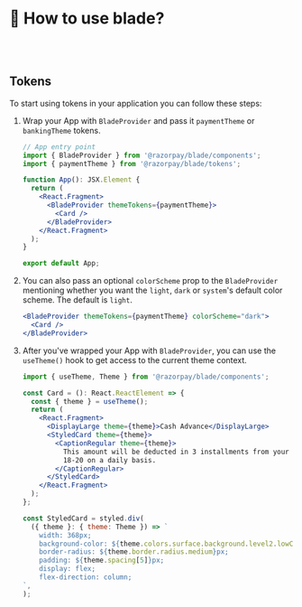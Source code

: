 
<Meta title="Guides/Usage" />

# 👀 How to use blade?

<br />
<br />

## Tokens

To start using tokens in your application you can follow these steps:

1. Wrap your App with `BladeProvider` and pass it `paymentTheme` or `bankingTheme` tokens.

   ```jsx
   // App entry point
   import { BladeProvider } from '@razorpay/blade/components';
   import { paymentTheme } from '@razorpay/blade/tokens';

   function App(): JSX.Element {
     return (
       <React.Fragment>
         <BladeProvider themeTokens={paymentTheme}>
           <Card />
         </BladeProvider>
       </React.Fragment>
     );
   }

   export default App;
   ```

2. You can also pass an optional `colorScheme` prop to the `BladeProvider` mentioning whether you want the `light`, `dark` or `system`'s default color scheme. The default is `light`.

   ```jsx
   <BladeProvider themeTokens={paymentTheme} colorScheme="dark">
     <Card />
   </BladeProvider>
   ```

3. After you've wrapped your App with `BladeProvider`, you can use the `useTheme()` hook to get access to the current theme context.

   ```jsx
   import { useTheme, Theme } from '@razorpay/blade/components';

   const Card = (): React.ReactElement => {
     const { theme } = useTheme();
     return (
       <React.Fragment>
         <DisplayLarge theme={theme}>Cash Advance</DisplayLarge>
         <StyledCard theme={theme}>
           <CaptionRegular theme={theme}>
             This amount will be deducted in 3 installments from your settlement balance between Feb
             18-20 on a daily basis.
           </CaptionRegular>
         </StyledCard>
       </React.Fragment>
     );
   };

   const StyledCard = styled.div(
     ({ theme }: { theme: Theme }) => `
       width: 368px;
       background-color: ${theme.colors.surface.background.level2.lowContrast};
       border-radius: ${theme.border.radius.medium}px;
       padding: ${theme.spacing[5]}px;
       display: flex;
       flex-direction: column;
   `,
   );
   ```
